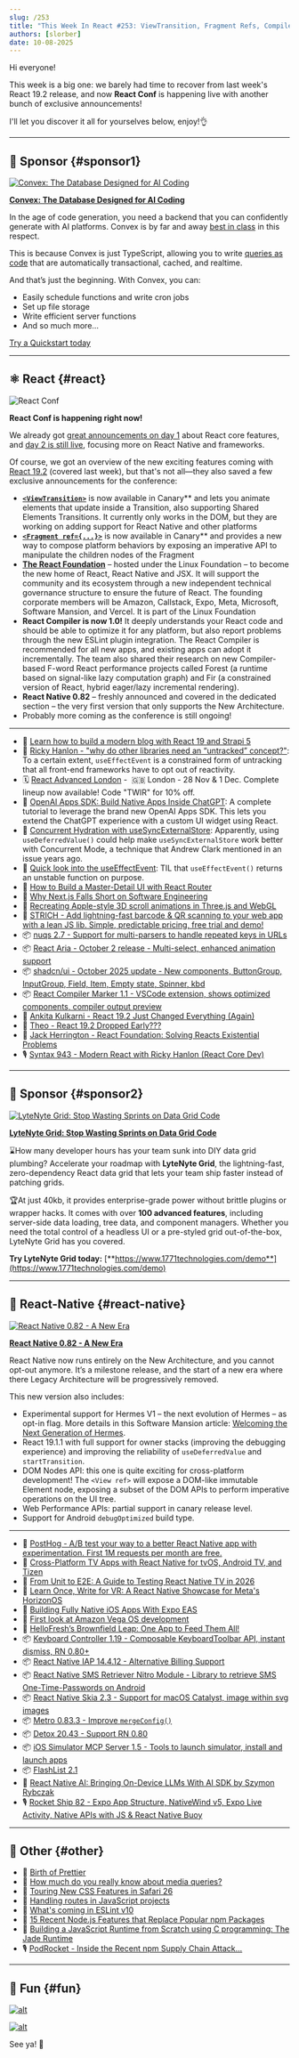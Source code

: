 ```yaml
---
slug: /253
title: "This Week In React #253: ViewTransition, Fragment Refs, Compiler, React Foundation, useEffectEvent, Activity | RN 0.82, Hermes V1, DOM APIs, Vega OS | Prettier, Node.js, CSS, ESLint"
authors: [slorber]
date: 10-08-2025
---
```


Hi everyone!

This week is a big one: we barely had time to recover from last week's React 19.2 release, and now **React Conf** is happening live with another bunch of exclusive announcements!

I'll let you discover it all for yourselves below, enjoy!👌

<!-- truncate -->


<Support />

---

## 💸 Sponsor {#sponsor1}

[![Convex: The Database Designed for AI Coding](/emails/issues/253/convex.jpg)](https://convex.link/thisweekai)

**[Convex: The Database Designed for AI Coding](https://convex.link/thisweekai)**

In the age of code generation, you need a backend that you can confidently generate with AI platforms. Convex is by far and away [best in class](https://stack.convex.dev/introducing-fullstack-bench) in this respect.

This is because Convex is just TypeScript, allowing you to write [queries as code](https://docs.convex.dev/functions/query-functions/) that are automatically transactional, cached, and realtime.

And that’s just the beginning. With Convex, you can:

- Easily schedule functions and write cron jobs
- Set up file storage
- Write efficient server functions
- And so much more…

[Try a Quickstart today](https://docs.convex.dev/quickstarts)

---

## ⚛️ React {#react}

![React Conf](/emails/issues/253/reactconf.png)

**React Conf is happening right now\!**

We already got [great announcements on day 1](https://www.youtube.com/watch?v=zyVRg2QR6LA) about React core features, and [day 2 is still live](https://www.youtube.com/watch?v=p9OcztRyDl0), focusing more on React Native and frameworks.

Of course, we got an overview of the new exciting features coming with [React 19.2](https://react.dev/blog/2025/10/01/react-19-2) (covered last week), but that's not all—they also saved a few exclusive announcements for the conference:

- [**`<ViewTransition>`**](https://react.dev/reference/react/ViewTransition) is now available in Canary\*\* and lets you animate elements that update inside a Transition, also supporting Shared Elements Transitions. It currently only works in the DOM, but they are working on adding support for React Native and other platforms
- [**`<Fragment ref={...}>`**](https://react.dev/reference/react/Fragment#fragmentinstance) is now available in Canary\*\* and provides a new way to compose platform behaviors by exposing an imperative API to manipulate the children nodes of the Fragment
- [**The React Foundation**](https://react.dev/blog/2025/10/07/introducing-the-react-foundation) – hosted under the Linux Foundation – to become the new home of React, React Native and JSX. It will support the community and its ecosystem through a new independent technical governance structure to ensure the future of React. The founding corporate members will be Amazon, Callstack, Expo, Meta, Microsoft, Software Mansion, and Vercel. It is part of the Linux Foundation
- **React Compiler is now 1.0\!** It deeply understands your React code and should be able to optimize it for any platform, but also report problems through the new ESLint plugin integration. The React Compiler is recommended for all new apps, and existing apps can adopt it incrementally. The team also shared their research on new Compiler-based F-word React performance projects called Forest (a runtime based on signal-like lazy computation graph) and Fir (a constrained version of React, hybrid eager/lazy incremental rendering).
- **React Native 0.82** – freshly announced and covered in the dedicated section – the very first version that only supports the New Architecture.
- Probably more coming as the conference is still ongoing!

---

- 💸 [Learn how to build a modern blog with React 19 and Strapi 5](https://strapi.io/blog/how-to-build-a-modern-blog-with-react-19-and-strapi-5?utm_campaign=19282052-Newsletter%20Sponsorships&utm_source=React&utm_medium=2nd%20sponsor&utm_term=tutorial)
- 🧵 [Ricky Hanlon \- "why do other libraries need an “untracked” concept?"](https://x.com/rickhanlonii/status/1974092972821262390): To a certain extent, `useEffectEvent` is a constrained form of untracking that all front-end frameworks have to opt out of reactivity.
- 🗓️ [React Advanced London](https://reactadvanced.com/?utm_source=Newsletter&utm_medium=ThisWeekinReact) -  🇬🇧 London - 28 Nov & 1 Dec. Complete lineup now available! Code "TWIR" for 10% off.
- 📜 [OpenAI Apps SDK: Build Native Apps Inside ChatGPT](https://www.premieroctet.com/blog/en/openai-apps-sdk-build-native-apps-inside-chatgpt): A complete tutorial to leverage the brand new OpenAI Apps SDK. This lets you extend the ChatGPT experience with a custom UI widget using React.
- 📜 [Concurrent Hydration with useSyncExternalStore](https://kurtextrem.de/posts/react-uses-hydration): Apparently, using `useDeferredValue()` could help make `useSyncExternalStore` work better with Concurrent Mode, a technique that Andrew Clark mentioned in an issue years ago.
- 📜 [Quick look into the useEffectEvent](https://www.nico.fyi/blog/quick-look-use-effect-event): TIL that `useEffectEvent()` returns an unstable function on purpose.
- 📜 [How to Build a Master-Detail UI with React Router](https://sergiodxa.com/tutorials/build-a-master-detail-ui-with-react-router)
- 📜 [Why Next.js Falls Short on Software Engineering](https://blog.webf.zone/why-next-js-falls-short-on-software-engineering-d3575614bd08)
- 📜 [Recreating Apple-style 3D scroll animations in Three.js and WebGL](https://www.builder.io/blog/webgl-scroll-animation)
- 💸 [STRICH - Add lightning-fast barcode & QR scanning to your web app with a lean JS lib. Simple, predictable pricing, free trial and demo!](https://strich.io/?ref=twir)
- 📦 [nuqs 2.7 \- Support for multi-parsers to handle repeated keys in URLs](https://github.com/47ng/nuqs/releases/tag/v2.7.0)
- 📦 [React Aria \- October 2 release \- Multi-select, enhanced animation support](https://react-spectrum.adobe.com/releases/2025-10-02.html)
- 📦 [shadcn/ui \- October 2025 update \- New components, ButtonGroup, InputGroup, Field, Item, Empty state, Spinner, kbd](https://ui.shadcn.com/docs/changelog)
- 📦 [React Compiler Marker 1.1 \- VSCode extension, shows optimized components, compiler output preview](https://github.com/blazejkustra/react-compiler-marker)
- 🎥 [Ankita Kulkarni \- React 19.2 Just Changed Everything (Again)](https://www.youtube.com/watch?v=vg0KOq0dHIo)
- 🎥 [Theo \- React 19.2 Dropped Early???](https://www.youtube.com/watch?v=JMTSX7GdDxk)
- 🎥 [Jack Herrington \- React Foundation: Solving Reacts Existential Problems](https://www.youtube.com/watch?v=qbvlcJ0WPuc)
- 🎙️ [Syntax 943 \- Modern React with Ricky Hanlon (React Core Dev)](https://syntax.fm/show/943/modern-react-with-ricky-hanlon-react-core-dev)

<SubscribeFormEmbed placement="middle" />

---

## 💸 Sponsor {#sponsor2}

[![LyteNyte Grid: Stop Wasting Sprints on Data Grid Code](/emails/issues/252/lytenyte.jpg)](https://www.1771technologies.com/demo)

**[LyteNyte Grid: Stop Wasting Sprints on Data Grid Code](https://www.1771technologies.com/demo)**

⌛How many developer hours has your team sunk into DIY data grid plumbing? Accelerate your roadmap with **LyteNyte Grid**, the lightning-fast, zero-dependency React data grid that lets your team ship faster instead of patching grids.  

🏆At just 40kb, it provides enterprise-grade power without brittle plugins or wrapper hacks. It comes with over **100 advanced features**, including server-side data loading, tree data, and component managers. Whether you need the total control of a headless UI or a pre-styled grid out-of-the-box, LyteNyte Grid has you covered. 

**Try LyteNyte Grid today:** [**https://www.1771technologies.com/demo**](https://www.1771technologies.com/demo)

---

## 📱 React-Native {#react-native}

[![React Native 0.82 - A New Era](/emails/issues/253/rn.jpg)](https://reactnative.dev/blog/2025/10/08/react-native-0.82)

**[React Native 0.82 \- A New Era](https://reactnative.dev/blog/2025/10/08/react-native-0.82)**

React Native now runs entirely on the New Architecture, and you cannot opt-out anymore. It’s a milestone release, and the start of a new era where there Legacy Architecture will be progressively removed.

This new version also includes:

- Experimental support for Hermes V1 – the next evolution of Hermes – as opt-in flag. More details in this Software Mansion article: [Welcoming the Next Generation of Hermes](https://blog.swmansion.com/welcoming-the-next-generation-of-hermes-67ab5679e184).
- React 19.1.1 with full support for owner stacks (improving the debugging experience) and improving the reliability of `useDeferredValue` and `startTransition`.
- DOM Nodes API: this one is quite exciting for cross-platform development\! The `<View ref>` will expose a DOM-like immutable Element node, exposing a subset of the DOM APIs to perform imperative operations on the UI tree.
- Web Performance APIs: partial support in canary release level.
- Support for Android `debugOptimized` build type.

---

- 💸 [PostHog - A/B test your way to a better React Native app with experimentation. First 1M requests per month are free.](https://go.posthog.com/twir-oct8)
- 📜 [Cross-Platform TV Apps with React Native for tvOS, Android TV, and Tizen](https://www.callstack.com/blog/cross-platform-tv-apps-with-react-native-for-tvos-android-tv-and-tizen)
- 📜 [From Unit to E2E: A Guide to Testing React Native TV in 2026](https://www.callstack.com/blog/testing-react-native-tv-apps)
- 📜 [Learn Once, Write for VR: A React Native Showcase for Meta's HorizonOS](https://www.callstack.com/blog/learn-once-write-for-vr-a-react-native-showcase-for-metas-horizonos)
- 📜 [Building Fully Native iOS Apps With Expo EAS](https://blog.swmansion.com/building-fully-native-ios-apps-with-expo-eas-760b5480d7c5)
- 📜 [First look at Amazon Vega OS development](https://mlangendijk.medium.com/first-look-at-amazon-vega-os-development-21cc5cb1ed73)
- 📜 [HelloFresh’s Brownfield Leap: One App to Feed Them All\!](https://engineering.hellofresh.com/hellofreshs-brownfield-leap-one-app-to-feed-them-all-56244a22ceeb)
- 📦 [Keyboard Controller 1.19 \- Composable KeyboardToolbar API, instant dismiss, RN 0.80+](https://kirillzyusko.github.io/react-native-keyboard-controller/blog/compound-keyboard-toolbar)
- 📦 [React Native IAP 14.4.12 \- Alternative Billing Support](https://hyochan.github.io/react-native-iap/blog/release-14.4.12/)
- 📦 [React Native SMS Retriever Nitro Module \- Library to retrieve SMS One-Time-Passwords on Android](https://github.com/huytdps13400/react-native-sms-retriever-nitro-module)
- 📦 [React Native Skia 2.3 \- Support for macOS Catalyst, image within svg images](https://github.com/Shopify/react-native-skia/releases/tag/v2.3.0)
- 📦 [Metro 0.83.3 \- Improve `mergeConfig()`](https://github.com/facebook/metro/releases/tag/v0.83.3)
- 📦 [Detox 20.43 \- Support RN 0.80](http://github.com/wix/Detox/releases/tag/20.43.0)
- 📦 [iOS Simulator MCP Server 1.5 \- Tools to launch simulator, install and launch apps](https://github.com/joshuayoes/ios-simulator-mcp/releases/tag/v1.5.0)
- 📦 [FlashList 2.1](https://github.com/Shopify/flash-list/releases/tag/v2.1.0)
- 🎥 [React Native AI: Bringing On-Device LLMs With AI SDK by Szymon Rybczak](https://www.youtube.com/watch?v=ctj7hsJClnk)
- 🎙️ [Rocket Ship 82 \- Expo App Structure, NativeWind v5, Expo Live Activity, Native APIs with JS & React Native Buoy](https://share.transistor.fm/s/e3b7ef52)

---

## 🔀 Other {#other}

- 📜 [Birth of Prettier](https://blog.vjeux.com/2025/javascript/birth-of-prettier.html)
- 📜 [How much do you really know about media queries?](https://frontendmasters.com/blog/learn-media-queries/)
- 📜 [Touring New CSS Features in Safari 26](https://css-tricks.com/touring-new-css-features-in-safari-26/)
- 📜 [Handling routes in JavaScript projects](https://www.seancdavis.com/posts/handling-routes-in-javascript-projects/)
- 📜 [What's coming in ESLint v10](https://eslint.org/blog/2025/10/whats-coming-in-eslint-10.0.0/)
- 📜 [15 Recent Node.js Features that Replace Popular npm Packages](http://nodesource.com/blog/nodejs-features-replacing-npm-packages)
- 📜 [Building a JavaScript Runtime from Scratch using C programming: The Jade Runtime](https://devlogs.xyz/blog/building-a-javaScript-runtime)
- 🎙️ [PodRocket \- Inside the Recent npm Supply Chain Attack...](https://socket.dev/blog/podrocket-podcast-npm-supply-chain-attacks)

---

## 🤭 Fun {#fun}

[![alt](/emails/issues/253/meme.jpg)](https://x.com/sebastienlorber/status/1975207745528922591)

[![alt](/emails/issues/253/meme2.jpg)](https://x.com/DelphineBugner/status/1975639870921187682)

See ya! 👋
